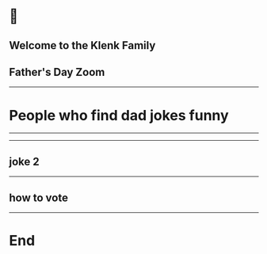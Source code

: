 

# 👴

## Welcome to the Klenk Family

## Father's Day Zoom

---

# People who find dad jokes funny

<Chart />

---

<Joke
  question="Why did the chicken cross the road"
  answer="To get to the other side"
/>

---

## joke 2

---

## how to vote

---

# End
